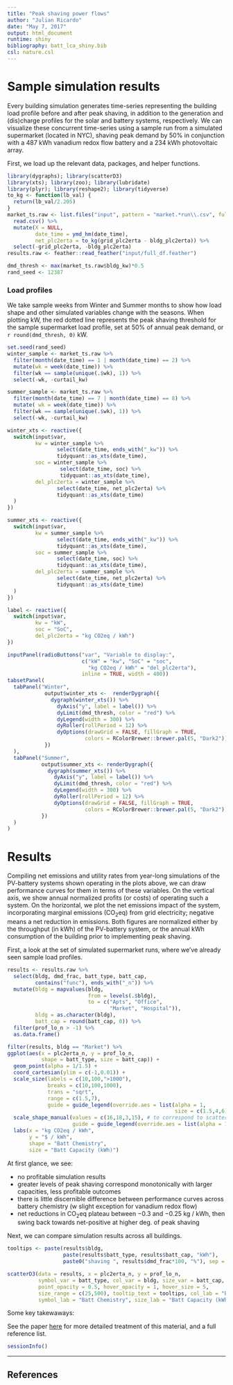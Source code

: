 ```yaml
---
title: "Peak shaving power flows"
author: "Julian Ricardo"
date: "May 7, 2017"
output: html_document
runtime: shiny
bibliography: batt_lca_shiny.bib
csl: nature.csl
---
```


# Sample simulation results

Every building simulation generates time-series representing the building load profile before and after peak shaving, in addition to the generation and (dis)charge profiles for the solar and battery systems, respectively. We can visualize these concurrent time-series using a sample run from a simulated supermarket (located in NYC), shaving peak demand by $50\%$ in conjunction with a 487 kWh vanadium redox flow battery and a 234 kWh photovoltaic array.

First, we load up the relevant data, packages, and helper functions.

```r
library(dygraphs); library(scatterD3)
library(xts); library(zoo); library(lubridate)
library(plyr); library(reshape2); library(tidyverse)
to_kg <- function(lb_val) {
  return(lb_val/2.205)
}
market_ts.raw <- list.files("input", pattern = "market.*run\\.csv", full.names = TRUE) %>% 
  read.csv() %>% 
  mutate(X = NULL,
         date_time = ymd_hm(date_time),
         net_plc2erta = to_kg(grid_plc2erta - bldg_plc2erta)) %>% 
  select(-grid_plc2erta, -bldg_plc2erta)
results.raw <- feather::read_feather("input/full_df.feather")

dmd_thresh <- max(market_ts.raw$bldg_kw)*0.5
rand_seed <- 12387
```

### Load profiles

We take sample weeks from Winter and Summer months to show how load shape and other simulated variables change with the seasons. When plotting kW, the red dotted line represents the peak shaving threshold for the sample supermarket load profile, set at $50\%$ of annual peak demand, or `r round(dmd_thresh, 0)` kW.

```r
set.seed(rand_seed)
winter_sample <- market_ts.raw %>% 
  filter(month(date_time) == 1 | month(date_time) == 2) %>% 
  mutate(wk = week(date_time)) %>% 
  filter(wk == sample(unique(.$wk), 1)) %>% 
  select(-wk, -curtail_kw)

summer_sample <- market_ts.raw %>% 
  filter(month(date_time) == 7 | month(date_time) == 8) %>% 
  mutate( wk = week(date_time)) %>% 
  filter(wk == sample(unique(.$wk), 1)) %>% 
  select(-wk, -curtail_kw)
```


```r
winter_xts <- reactive({
  switch(input$var,
         kw = winter_sample %>% 
                select(date_time, ends_with("_kw")) %>% 
                tidyquant::as_xts(date_time),
         soc = winter_sample %>% 
                 select(date_time, soc) %>%
                 tidyquant::as_xts(date_time),
         del_plc2erta = winter_sample %>% 
                select(date_time, net_plc2erta) %>%
                tidyquant::as_xts(date_time)
  )
})

summer_xts <- reactive({
  switch(input$var,
         kw = summer_sample %>% 
                select(date_time, ends_with("_kw")) %>%
                tidyquant::as_xts(date_time),
         soc = summer_sample %>% 
                select(date_time, soc) %>%
                tidyquant::as_xts(date_time),
         del_plc2erta = summer_sample %>% 
                select(date_time, net_plc2erta) %>% 
                tidyquant::as_xts(date_time)
  )
})

label <- reactive({
  switch(input$var,
         kw = "kW",
         soc = "SoC",
         del_plc2erta = "kg CO2eq / kWh")
})

inputPanel(radioButtons("var", "Variable to display:",
                        c("kW" = "kw", "SoC" = "soc",
                          "kg CO2eq / kWh" = "del_plc2erta"),
                        inline = TRUE, width = 400))
tabsetPanel(
  tabPanel("Winter",
            output$winter_xts <-  renderDygraph({
              dygraph(winter_xts()) %>% 
                dyAxis("y", label = label()) %>%
                dyLimit(dmd_thresh, color = "red") %>% 
                dyLegend(width = 300) %>% 
                dyRoller(rollPeriod = 12) %>% 
                dyOptions(drawGrid = FALSE, fillGraph = TRUE,
                         colors = RColorBrewer::brewer.pal(5, "Dark2"))
            })
  ),
  tabPanel("Summer",
           output$summer_xts <- renderDygraph({
             dygraph(summer_xts()) %>% 
               dyAxis("y", label = label()) %>%
               dyLimit(dmd_thresh, color = "red") %>% 
               dyLegend(width = 300) %>% 
               dyRoller(rollPeriod = 12) %>% 
               dyOptions(drawGrid = FALSE, fillGraph = TRUE,
                         colors = RColorBrewer::brewer.pal(5, "Dark2"))
           })
  )
)
```

# Results

Compiling net emissions and utility rates from year-long simulations of the PV-battery systems shown operating in the plots above, we can draw performance curves for them in terms of these variables. On the vertical axis, we show annual normalized profits (or costs) of operating such a system. On the horizontal, we plot the net emissions impact of the system, incorporating marginal emissions (CO~2~eq) from grid electricity; negative means a net reduction in emissions. Both figures are normalized either by the throughput (in kWh) of the PV-battery system, or the annual kWh consumption of the building prior to implementing peak shaving.

First, a look at the set of simulated supermarket runs, where we've already seen sample load profiles.

```r
results <- results.raw %>% 
  select(bldg, dmd_frac, batt_type, batt_cap,
         contains("func"), ends_with("_n")) %>% 
  mutate(bldg = mapvalues(bldg,
                          from = levels(.$bldg),
                          to = c("Apts", "Office",
                                 "Market", "Hospital")),
         bldg = as.character(bldg),
         batt_cap = round(batt_cap, 0)) %>% 
  filter(prof_lo_n > -1) %>% 
  as.data.frame()
```

```r
filter(results, bldg == "Market") %>% 
ggplot(aes(x = plc2erta_n, y = prof_lo_n,
           shape = batt_type, size = batt_cap)) +
  geom_point(alpha = 1/1.5) +
  coord_cartesian(ylim = c(-1,0.01)) +
  scale_size(labels = c(10,100,">1000"),
             breaks = c(10,100,1000),
             trans = "sqrt",
             range = c(1.5,7),
             guide = guide_legend(override.aes = list(alpha = 1,
                                                      size = c(1.5,4,6)))) +
  scale_shape_manual(values = c(16,18,3,15), # to correspond to scatterD3 defaults
                     guide = guide_legend(override.aes = list(alpha = 1, size = 3))) +
  labs(x = "kg CO2eq / kWh",
       y = "$ / kWh",
       shape = "Batt Chemistry",
       size = "Batt Capacity (kWh)")

```

At first glance, we see:

- no profitable simulation results
- greater levels of peak shaving correspond monotonically with larger capacities, less profitable outcomes
- there is little discernible difference between performance curves across battery chemistry (w slight exception for vanadium redox flow)
- net reductions in CO~2~eq plateau between $-0.3$ and $-0.25$ kg / kWh, then swing back towards net-positive at higher deg. of peak shaving

Next, we can compare simulation results across all buildings.

```r
tooltips <- paste(results$bldg,
                  paste(results$batt_type, results$batt_cap, "kWh"),
                  paste0("shaving ", results$dmd_frac*100, "%"), sep = ", ")

scatterD3(data = results, x = plc2erta_n, y = prof_lo_n,
          symbol_var = batt_type, col_var = bldg, size_var = batt_cap,
          point_opacity = 0.5, hover_opacity = 1, hover_size = 5,
          size_range = c(25,500), tooltip_text = tooltips, col_lab = "Building", 
          symbol_lab = "Batt Chemistry", size_lab = "Batt Capacity (kWh)")
```

Some key takewaways:

See the paper [here](https://www.researchgate.net/publication/313819148_A_framework_for_comparing_the_economic_performance_and_associated_emissions_of_grid-connected_battery_storage_systems_in_existing_building_stock_a_NYISO_case_study) for more detailed treatment of this material, and a full reference list.

```r
sessionInfo()
```

****

## References
